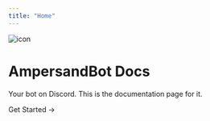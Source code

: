 ```yaml
---
title: "Home"
---
```



<div className={styles.contentContainer}>
  <Image
    src="https://cdn.discordapp.com/avatars/645314415578841101/80aa7d2c39e4fa10cf8141d0154093e6.png?size=4096"
    alt="icon"
    width={64}
    height={64}
    style={{
      borderRadius: "18px",
    }}
  />
  <h1 className={`${styles.headline} ${Inter.className}`}>AmpersandBot Docs</h1>
  <p>Your bot on Discord. This is the documentation page for it.</p>
  <Link href="/docs/intro" className={styles.cta}>
    Get Started <span>→</span>
  </Link>
</div>

